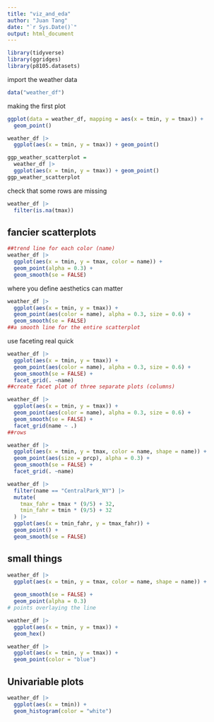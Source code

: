 ```yaml
---
title: "viz_and_eda"
author: "Juan Tang"
date: "`r Sys.Date()`"
output: html_document
---
```


```r
library(tidyverse)
library(ggridges)
library(p8105.datasets)
```

import the weather data 

```r
data("weather_df")
```

making the first plot
```r
ggplot(data = weather_df, mapping = aes(x = tmin, y = tmax)) + 
  geom_point()
```
```r

weather_df |>
  ggplot(aes(x = tmin, y = tmax)) + geom_point()
```


```r

ggp_weather_scatterplot = 
  weather_df |>
  ggplot(aes(x = tmin, y = tmax)) + geom_point()
ggp_weather_scatterplot

```

check that some rows are missing
```r

weather_df |>
  filter(is.na(tmax))
```

## fancier scatterplots

```r
##trend line for each color (name)
weather_df |>
  ggplot(aes(x = tmin, y = tmax, color = name)) + 
  geom_point(alpha = 0.3) + 
  geom_smooth(se = FALSE)
```

where you define aesthetics can matter

```r

weather_df |>
  ggplot(aes(x = tmin, y = tmax)) + 
  geom_point(aes(color = name), alpha = 0.3, size = 0.6) + 
  geom_smooth(se = FALSE)
##a smooth line for the entire scatterplot
```

use faceting real quick
```r

weather_df |>
  ggplot(aes(x = tmin, y = tmax)) + 
  geom_point(aes(color = name), alpha = 0.3, size = 0.6) + 
  geom_smooth(se = FALSE) + 
  facet_grid(. ~name)
##create facet plot of three separate plots (columns)

weather_df |>
  ggplot(aes(x = tmin, y = tmax)) + 
  geom_point(aes(color = name), alpha = 0.3, size = 0.6) + 
  geom_smooth(se = FALSE) + 
  facet_grid(name ~ .)
##rows

```
```r

weather_df |>
  ggplot(aes(x = tmin, y = tmax, color = name, shape = name)) + 
  geom_point(aes(size = prcp), alpha = 0.3) + 
  geom_smooth(se = FALSE) + 
  facet_grid(. ~name)

```
```r
weather_df |>
  filter(name == "CentralPark_NY") |>
  mutate(
    tmax_fahr = tmax * (9/5) + 32, 
    tmin_fahr = tmin * (9/5) + 32
  ) |>
  ggplot(aes(x = tmin_fahr, y = tmax_fahr)) + 
  geom_point() + 
  geom_smooth(se = FALSE) 
```

## small things
```r
weather_df |>
  ggplot(aes(x = tmin, y = tmax, color = name, shape = name)) + 
 
  geom_smooth(se = FALSE) + 
  geom_point(alpha = 0.3) 
# points overlaying the line
```
```r
weather_df |>
  ggplot(aes(x = tmin, y = tmax)) + 
  geom_hex()

```

```r

weather_df |>
  ggplot(aes(x = tmin, y = tmax)) + 
  geom_point(color = "blue")
```

## Univariable plots

```r

weather_df |>
  ggplot(aes(x = tmin)) + 
  geom_histogram(color = "white")
```

